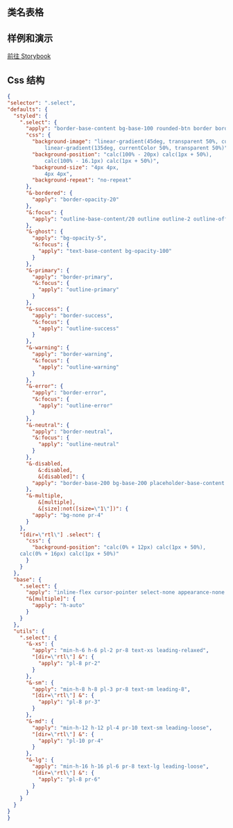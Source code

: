 
## 类名表格

<CssTable name="select" />

## 样例和演示

[前往 Storybook](https://story.ui.icebreaker.top/?path=/docs/data-entry-select--docs)

## Css 结构

```json
{
"selector": ".select",
"defaults": {
  "styled": {
    ".select": {
      "apply": "border-base-content bg-base-100 rounded-btn border border-opacity-0 pr-10",
      "css": {
        "background-image": "linear-gradient(45deg, transparent 50%, currentColor 50%),
            linear-gradient(135deg, currentColor 50%, transparent 50%)",
        "background-position": "calc(100% - 20px) calc(1px + 50%),
            calc(100% - 16.1px) calc(1px + 50%)",
        "background-size": "4px 4px,
            4px 4px",
        "background-repeat": "no-repeat"
      },
      "&-bordered": {
        "apply": "border-opacity-20"
      },
      "&:focus": {
        "apply": "outline-base-content/20 outline outline-2 outline-offset-2"
      },
      "&-ghost": {
        "apply": "bg-opacity-5",
        "&:focus": {
          "apply": "text-base-content bg-opacity-100"
        }
      },
      "&-primary": {
        "apply": "border-primary",
        "&:focus": {
          "apply": "outline-primary"
        }
      },
      "&-success": {
        "apply": "border-success",
        "&:focus": {
          "apply": "outline-success"
        }
      },
      "&-warning": {
        "apply": "border-warning",
        "&:focus": {
          "apply": "outline-warning"
        }
      },
      "&-error": {
        "apply": "border-error",
        "&:focus": {
          "apply": "outline-error"
        }
      },
      "&-neutral": {
        "apply": "border-neutral",
        "&:focus": {
          "apply": "outline-neutral"
        }
      },
      "&-disabled,
          &:disabled,
          &[disabled]": {
        "apply": "border-base-200 bg-base-200 placeholder-base-content cursor-not-allowed text-opacity-20 placeholder-opacity-20"
      },
      "&-multiple,
          &[multiple],
          &[size]:not([size=\"1\"])": {
        "apply": "bg-none pr-4"
      }
    },
    "[dir=\"rtl\"] .select": {
      "css": {
        "background-position": "calc(0% + 12px) calc(1px + 50%),
    calc(0% + 16px) calc(1px + 50%)"
      }
    }
  },
  "base": {
    ".select": {
      "apply": "inline-flex cursor-pointer select-none appearance-none min-h-8 h-8 pl-3 pr-8 text-sm leading-8",
      "&[multiple]": {
        "apply": "h-auto"
      }
    }
  },
  "utils": {
    ".select": {
      "&-xs": {
        "apply": "min-h-6 h-6 pl-2 pr-8 text-xs leading-relaxed",
        "[dir=\"rtl\"] &": {
          "apply": "pl-8 pr-2"
        }
      },
      "&-sm": {
        "apply": "min-h-8 h-8 pl-3 pr-8 text-sm leading-8",
        "[dir=\"rtl\"] &": {
          "apply": "pl-8 pr-3"
        }
      },
      "&-md": {
        "apply": "min-h-12 h-12 pl-4 pr-10 text-sm leading-loose",
        "[dir=\"rtl\"] &": {
          "apply": "pl-10 pr-4"
        }
      },
      "&-lg": {
        "apply": "min-h-16 h-16 pl-6 pr-8 text-lg leading-loose",
        "[dir=\"rtl\"] &": {
          "apply": "pl-8 pr-6"
        }
      }
    }
  }
}
}
```